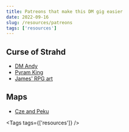 ```yaml
---
title: Patreons that make this DM gig easier
date: 2022-09-16
slug: /resources/patreons
tags: ['resources']
---
```


## Curse of Strahd

- [DM Andy](https://patreon.com/DM_Andy?utm_medium=clipboard_copy&utm_source=copyLink&utm_campaign=creatorshare_fan)
- [Pyram King](https://patreon.com/pyramking?utm_medium=clipboard_copy&utm_source=copyLink&utm_campaign=creatorshare_fan)
- [James' RPG art](https://patreon.com/jamesrpgart?utm_medium=clipboard_copy&utm_source=copyLink&utm_campaign=creatorshare_fan)

## Maps

- [Cze and Peku](https://patreon.com/czepeku?utm_medium=clipboard_copy&utm_source=copyLink&utm_campaign=creatorshare_fan)

<Tags tags={['resources']} />

